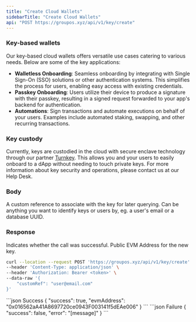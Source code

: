 ```yaml
---
title: "Create Cloud Wallets"
sidebarTitle: "Create Cloud Wallets"
api: "POST https://groupos.xyz/api/v1/key/create"
---
```


### Key-based wallets
Our key-based cloud wallets offers versatile use cases catering to various needs. Below are some of the key applications:

- **Walletless Onboarding**: Seamless onboarding by integrating with Single Sign-On (SSO) solutions or other authentication systems. This simplifies the process for users, enabling easy access with existing credentials.
- **Passkey Onboarding**: Users utilize their device to produce a signature with their passkey, resulting in a signed request forwarded to your app's backend for authentication.
- **Automations**: Sign transactions and automate executions on behalf of your users. Examples include automated staking, swapping, and other recurring transactions.


### Key custody

Currently, keys are custodied in the cloud with secure enclave technology through our partner [Turnkey](https://www.turnkey.com/).
This allows you and your users to easily onboard to a dApp without needing to touch private keys. For more information about
key security and operations, please contact us at our Help Desk.

### Body

<ParamField body="customRef" type="string" required={false}>
  A custom reference to associate with the key for later querying. Can be
  anything you want to identify keys or users by, eg. a user's email or a
  database UUID.
</ParamField>

### Response

<ResponseField name="success" type="boolean">
  Indicates whether the call was successful.
</ResponseField>

<ResponseField name="evmAddress" type="string">
  Public EVM Address for the new key.
</ResponseField>

<RequestExample>

```bash Example Request
curl --location --request POST 'https://groupos.xyz/api/v1/key/create' \
--header 'Content-Type: application/json' \
--header 'Authorization: Bearer <token>' \
--data-raw '{
    "customRef": "user@email.com"
}'
```

</RequestExample>

<ResponseExample>
  ```json Success
  {
    "success": true,
    "evmAddress": "0x016562aA41A8697720ce0943F003141f5dEAe006"
  }
  ```
  ```json Failure
  {
    "success": false,
    "error": "[message]"
  }
  ```
</ResponseExample>
